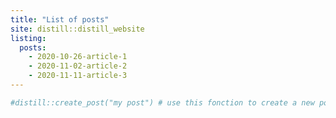 ```yaml
---
title: "List of posts"
site: distill::distill_website
listing: 
  posts:
    - 2020-10-26-article-1
    - 2020-11-02-article-2
    - 2020-11-11-article-3
---
```


```r
#distill::create_post("my post") # use this fonction to create a new post
```

